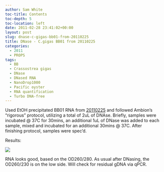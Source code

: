 ```yaml
---
author: Sam White
toc-title: Contents
toc-depth: 5
toc-location: left
date: 2011-02-28 23:41:02+00:00
layout: post
slug: dnase-c-gigas-bb01-from-20110225
title: DNase - C.gigas BB01 from 20110225
categories:
  - 2011
  - PROPS
tags:
  - BB
  - Crassostrea gigas
  - DNase
  - DNased RNA
  - NanoDrop1000
  - Pacific oyster
  - RNA quantification
  - Turbo DNA-free
---
```


Used EtOH precipitated BB01 RNA from [20110225](/Sam%27s+Working+Notebook+Jan+2011+-+March+2011#sjw20110225) and followed Ambion's "rigorous" protocol, utilizing a total of 2uL of DNAse. Briefly, samples were incubated @ 37C for 30mins, an additional 1uL of DNase was added to each sample, mixed and incubated for an additional 30mins @ 37C. After finishing protocol, samples were spec'd.

Results:

![](https://eagle.fish.washington.edu/Arabidopsis/RNA%20Spec%20Readings/20110228%20DNased%20RNA-01.JPG)

RNA looks good, based on the OD260/280. As usual after DNasing, the OD260/230 is on the low side. Will check for residual gDNA via qPCR.
